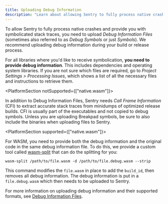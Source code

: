 ```yaml
---
title: Uploading Debug Information
description: "Learn about allowing Sentry to fully process native crashes and provide you with symbolicated stack traces, by uploading Debug Information Files (sometimes also referred to as Debug Symbols or just Symbols)."
---
```


To allow Sentry to fully process native crashes and provide you with
symbolicated stack traces, you need to upload _Debug Information Files_
(sometimes also referred to as _Debug Symbols_ or just _Symbols_). We recommend
uploading debug information during your build or release process.

For all libraries where you'd like to receive symbolication, **you need
to provide debug information**. This includes dependencies and operating system
libraries. If you are not sure which files are required, go to _Project
Settings > Processing Issues_, which shows a list of all the necessary files and
instructions to retrieve them.

<PlatformSection notSupported={["native.wasm"]}>

In addition to Debug Information Files, Sentry needs _Call Frame Information_
(CFI) to extract accurate stack traces from minidumps of optimized release
builds. CFI is usually part of the executables and not copied to debug symbols.
Unless you are uploading Breakpad symbols, be sure to also include the binaries
when uploading files to Sentry.
</PlatformSection>

<PlatformSection supported={["native.wasm"]}>

For WASM, you need to provide both the debug information and the original code
in the same debug information file. To do this, we provide a custom
tool called [wasm-split](https://github.com/getsentry/symbolicator/tree/master/wasm-split)
that can do the splitting for you:

```shell
wasm-split /path/to/file.wasm -d /path/to/file.debug.wasm --strip
```

This command modifies the `file.wasm` in place to add the `build_id`, then removes all
debug information. The debug information is put in a `file.debug.wasm` which
then needs to be uploaded to Sentry.

</PlatformSection>

For more information on uploading debug information and their supported formats,
see [Debug Information Files](../data-management/debug-files/).
